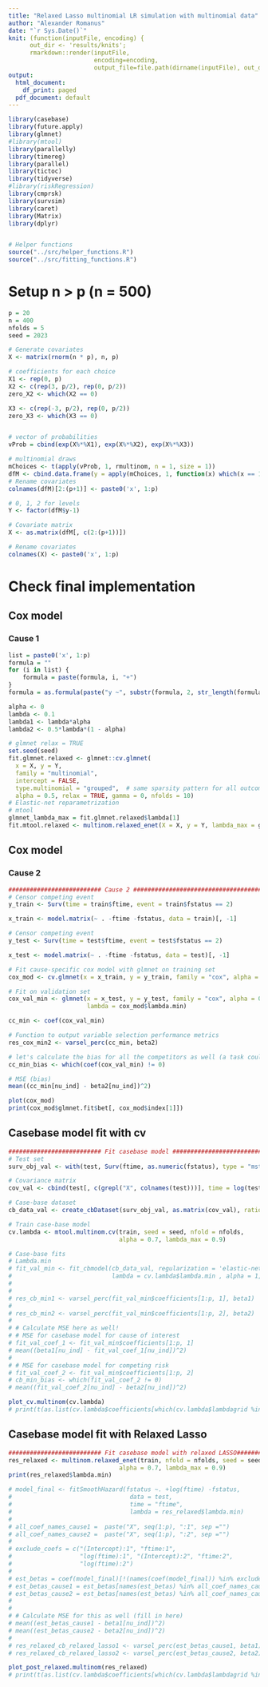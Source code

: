 ```yaml
---
title: "Relaxed Lasso multinomial LR simulation with multinomial data"
author: "Alexander Romanus"
date: "`r Sys.Date()`"
knit: (function(inputFile, encoding) { 
      out_dir <- 'results/knits';
      rmarkdown::render(inputFile,
                        encoding=encoding, 
                        output_file=file.path(dirname(inputFile), out_dir, paste(runif(1), 'relaxed_simulation_multinomial.html'))) })
output:
  html_document: 
    df_print: paged
  pdf_document: default
---
```


```r
library(casebase)
library(future.apply)
library(glmnet)
#library(mtool)
library(parallelly)
library(timereg)
library(parallel)
library(tictoc)
library(tidyverse)
#library(riskRegression)
library(cmprsk)
library(survsim)
library(caret)
library(Matrix)
library(dplyr)


# Helper functions 
source("../src/helper_functions.R")
source("../src/fitting_functions.R")
```


# Setup n > p (n = 500)
``` r
p = 20
n = 400
nfolds = 5
seed = 2023

# Generate covariates 
X <- matrix(rnorm(n * p), n, p)

# coefficients for each choice
X1 <- rep(0, p)
X2 <- c(rep(3, p/2), rep(0, p/2))
zero_X2 <- which(X2 == 0)

X3 <- c(rep(-3, p/2), rep(0, p/2))
zero_X3 <- which(X3 == 0)


# vector of probabilities
vProb = cbind(exp(X%*%X1), exp(X%*%X2), exp(X%*%X3))

# multinomial draws
mChoices <- t(apply(vProb, 1, rmultinom, n = 1, size = 1))
dfM <- cbind.data.frame(y = apply(mChoices, 1, function(x) which(x == 1)), X)
# Rename covariates 
colnames(dfM)[2:(p+1)] <- paste0('x', 1:p)

# 0, 1, 2 for levels 
Y <- factor(dfM$y-1)

# Covariate matrix 
X <- as.matrix(dfM[, c(2:(p+1))])

# Rename covariates 
colnames(X) <- paste0('x', 1:p)
```


# Check final implementation

## Cox model
### Cause 1
``` r
list = paste0('x', 1:p)
formula = ""
for (i in list) {
    formula = paste(formula, i, "+")
}
formula = as.formula(paste("y ~", substr(formula, 2, str_length(formula) - 2), "- 1"))

alpha <- 0
lambda <- 0.1
lambda1 <- lambda*alpha
lambda2 <- 0.5*lambda*(1 - alpha)

# glmnet relax = TRUE
set.seed(seed)
fit.glmnet.relaxed <- glmnet::cv.glmnet(
  x = X, y = Y,
  family = "multinomial",
  intercept = FALSE,
  type.multinomial = "grouped",  # same sparsity pattern for all outcome classes
  alpha = 0.5, relax = TRUE, gamma = 0, nfolds = 10)
# Elastic-net reparametrization
# mtool
glmnet_lambda_max = fit.glmnet.relaxed$lambda[1]
fit.mtool.relaxed <- multinom.relaxed_enet(X = X, y = Y, lambda_max = glmnet_lambda_max, alpha = 0.5, seed = seed)
```

## Cox model
### Cause 2        
``` r
########################## Cause 2 #####################################
# Censor competing event
y_train <- Surv(time = train$ftime, event = train$fstatus == 2)

x_train <- model.matrix(~ . -ftime -fstatus, data = train)[, -1] 

# Censor competing event
y_test <- Surv(time = test$ftime, event = test$fstatus == 2)

x_test <- model.matrix(~ . -ftime -fstatus, data = test)[, -1] 

# Fit cause-specific cox model with glmnet on training set
cox_mod <- cv.glmnet(x = x_train, y = y_train, family = "cox", alpha = 0.7, folds = nfolds)

# Fit on validation set 
cox_val_min <- glmnet(x = x_test, y = y_test, family = "cox", alpha = 0.7, 
                      lambda = cox_mod$lambda.min)

cc_min <- coef(cox_val_min)

# Function to output variable selection performance metrics
res_cox_min2 <- varsel_perc(cc_min, beta2)

# let's calculate the bias for all the competitors as well (a task could be turning this one line into a function as well)
cc_min_bias <- which(coef(cox_val_min) != 0)

# MSE (bias)
mean((cc_min[nu_ind] - beta2[nu_ind])^2)

plot(cox_mod)
print(cox_mod$glmnet.fit$bet[, cox_mod$index[1]])
```

## Casebase model fit with cv

``` r
########################## Fit casebase model #################################
# Test set 
surv_obj_val <- with(test, Surv(ftime, as.numeric(fstatus), type = "mstate"))

# Covariance matrix
cov_val <- cbind(test[, c(grepl("X", colnames(test)))], time = log(test$ftime))

# Case-base dataset
cb_data_val <- create_cbDataset(surv_obj_val, as.matrix(cov_val), ratio = 10)

# Train case-base model
cv.lambda <- mtool.multinom.cv(train, seed = seed, nfold = nfolds,
                               alpha = 0.7, lambda_max = 0.9)

# Case-base fits
# Lambda.min
# fit_val_min <- fit_cbmodel(cb_data_val, regularization = 'elastic-net',
#                            lambda = cv.lambda$lambda.min , alpha = 1, unpen_cov = 2)
# 
# 
# res_cb_min1 <- varsel_perc(fit_val_min$coefficients[1:p, 1], beta1)
# 
# res_cb_min2 <- varsel_perc(fit_val_min$coefficients[1:p, 2], beta2)
# 
# # Calculate MSE here as well!
# # MSE for casebase model for cause of interest
# fit_val_coef_1 <- fit_val_min$coefficients[1:p, 1]
# mean((beta1[nu_ind] - fit_val_coef_1[nu_ind])^2)
# 
# # MSE for casebase model for competing risk
# fit_val_coef_2 <- fit_val_min$coefficients[1:p, 2]
# cb_min_bias <- which(fit_val_coef_2 != 0)
# mean((fit_val_coef_2[nu_ind] - beta2[nu_ind])^2)

plot_cv.multinom(cv.lambda)
# print(t(as.list(cv.lambda$coefficients[which(cv.lambda$lambdagrid %in% cv.lambda$lambda.min), -1])))
```


## Casebase model fit with Relaxed Lasso
``` r
########################## Fit casebase model with relaxed LASSO#################################
res_relaxed <- multinom.relaxed_enet(train, nfold = nfolds, seed = seed,
                               alpha = 0.7, lambda_max = 0.9)
print(res_relaxed$lambda.min)

# model_final <- fitSmoothHazard(fstatus ~. +log(ftime) -fstatus,
#                                 data = test,
#                                 time = "ftime",
#                                 lambda = res_relaxed$lambda.min)
# 
# all_coef_names_cause1 =  paste("X", seq(1:p), ":1", sep ="")
# all_coef_names_cause2 =  paste("X", seq(1:p), ":2", sep ="")
# 
# exclude_coefs = c("(Intercept):1", "ftime:1",
#                   "log(ftime):1", "(Intercept):2", "ftime:2",
#                   "log(ftime):2")
# 
# est_betas = coef(model_final)[!(names(coef(model_final)) %in% exclude_coefs)]
# est_betas_cause1 = est_betas[names(est_betas) %in% all_coef_names_cause1]
# est_betas_cause2 = est_betas[names(est_betas) %in% all_coef_names_cause2]
# 
# 
# # Calculate MSE for this as well (fill in here)
# mean((est_betas_cause1 - beta1[nu_ind])^2)
# mean((est_betas_cause2 - beta2[nu_ind])^2)
# 
# res_relaxed_cb_relaxed_lasso1 <- varsel_perc(est_betas_cause1, beta1)
# res_relaxed_cb_relaxed_lasso2 <- varsel_perc(est_betas_cause2, beta2)

plot_post_relaxed.multinom(res_relaxed)
# print(t(as.list(cv.lambda$coefficients[which(cv.lambda$lambdagrid %in% cv.lambda$lambda.min), -1])))
```
